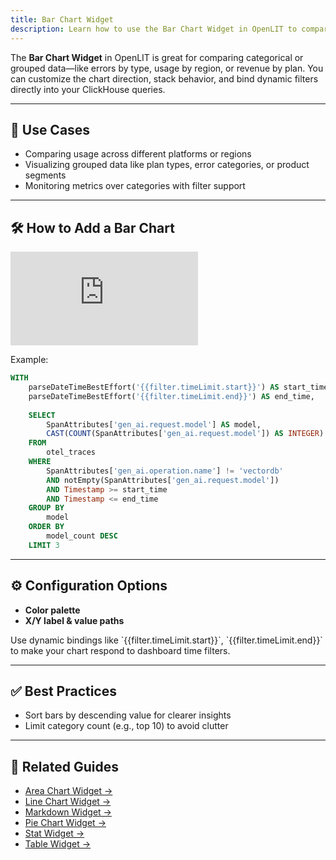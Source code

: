 ```yaml
---
title: Bar Chart Widget
description: Learn how to use the Bar Chart Widget in OpenLIT to compare grouped data using ClickHouse queries and dynamic filters.
---
```


The **Bar Chart Widget** in OpenLIT is great for comparing categorical or grouped data—like errors by type, usage by region, or revenue by plan. You can customize the chart direction, stack behavior, and bind dynamic filters directly into your ClickHouse queries.

---

## 📌 Use Cases

- Comparing usage across different platforms or regions  
- Visualizing grouped data like plan types, error categories, or product segments  
- Monitoring metrics over categories with filter support  

---

## 🛠️ How to Add a Bar Chart

<iframe className="w-full aspect-video" src="https://www.youtube.com/embed/7Y94KEZI2hM?list=PLgErWFh-dyiGp9yUDnnx67wHEeNqzzMXZ" title="How to Use the Bar Chart Widget in OpenLIT – Visualize Trends Over Time" frameborder="0" allow="accelerometer; autoplay; clipboard-write; encrypted-media; gyroscope; picture-in-picture; web-share" referrerpolicy="strict-origin-when-cross-origin" allowfullscreen></iframe>

Example:

```sql
WITH
	parseDateTimeBestEffort('{{filter.timeLimit.start}}') AS start_time,
	parseDateTimeBestEffort('{{filter.timeLimit.end}}') AS end_time,
	
	SELECT
		SpanAttributes['gen_ai.request.model'] AS model,
		CAST(COUNT(SpanAttributes['gen_ai.request.model']) AS INTEGER) AS model_count
	FROM
		otel_traces
	WHERE 
		SpanAttributes['gen_ai.operation.name'] != 'vectordb'
		AND notEmpty(SpanAttributes['gen_ai.request.model'])
		AND Timestamp >= start_time
		AND Timestamp <= end_time
	GROUP BY
		model
	ORDER BY
		model_count DESC
	LIMIT 3
````

---

## ⚙️ Configuration Options

* **Color palette**
* **X/Y label & value paths**

<Tip>
Use dynamic bindings like `{{filter.timeLimit.start}}`, `{{filter.timeLimit.end}}` to make your chart respond to dashboard time filters.
</Tip>

---

## ✅ Best Practices

* Sort bars by descending value for clearer insights
* Limit category count (e.g., top 10) to avoid clutter

---

## 🔗 Related Guides

* [Area Chart Widget →](/latest/openlit/dashboards/widgets/area-chart-widget)
* [Line Chart Widget →](/latest/openlit/dashboards/widgets/line-chart-widget)
* [Markdown Widget →](/latest/openlit/dashboards/widgets/markdown-widget)
* [Pie Chart Widget →](/latest/openlit/dashboards/widgets/pie-chart-widget)
* [Stat Widget →](/latest/openlit/dashboards/widgets/stat-widget)
* [Table Widget →](/latest/openlit/dashboards/widgets/table-widget)


